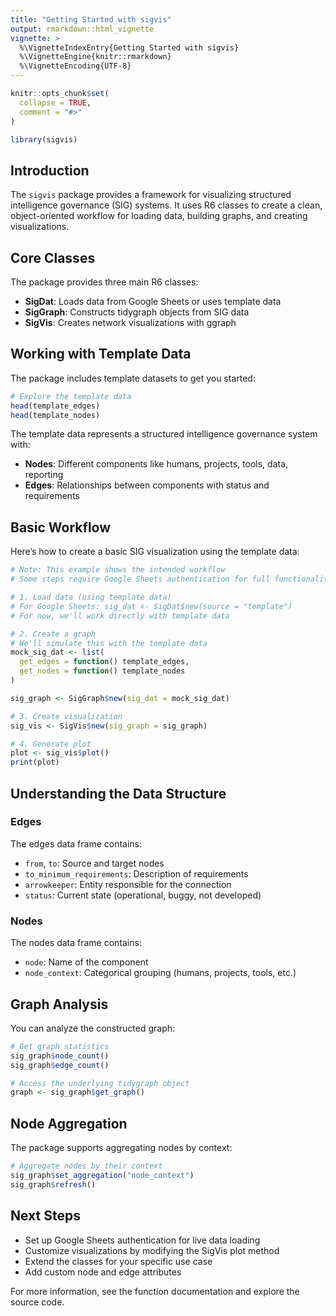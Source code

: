 ```yaml
---
title: "Getting Started with sigvis"
output: rmarkdown::html_vignette
vignette: >
  %\VignetteIndexEntry{Getting Started with sigvis}
  %\VignetteEngine{knitr::rmarkdown}
  %\VignetteEncoding{UTF-8}
---
```


```r
knitr::opts_chunk$set(
  collapse = TRUE,
  comment = "#>"
)
```

```r
library(sigvis)
```

## Introduction

The `sigvis` package provides a framework for visualizing structured intelligence governance (SIG) systems. It uses R6 classes to create a clean, object-oriented workflow for loading data, building graphs, and creating visualizations.

## Core Classes

The package provides three main R6 classes:

- **SigDat**: Loads data from Google Sheets or uses template data
- **SigGraph**: Constructs tidygraph objects from SIG data  
- **SigVis**: Creates network visualizations with ggraph

## Working with Template Data

The package includes template datasets to get you started:

```r
# Explore the template data
head(template_edges)
head(template_nodes)
```

The template data represents a structured intelligence governance system with:

- **Nodes**: Different components like humans, projects, tools, data, reporting
- **Edges**: Relationships between components with status and requirements

## Basic Workflow

Here's how to create a basic SIG visualization using the template data:

```r
# Note: This example shows the intended workflow
# Some steps require Google Sheets authentication for full functionality

# 1. Load data (using template data)
# For Google Sheets: sig_dat <- SigDat$new(source = "template")
# For now, we'll work directly with template data

# 2. Create a graph
# We'll simulate this with the template data
mock_sig_dat <- list(
  get_edges = function() template_edges,
  get_nodes = function() template_nodes
)

sig_graph <- SigGraph$new(sig_dat = mock_sig_dat)

# 3. Create visualization
sig_vis <- SigVis$new(sig_graph = sig_graph)

# 4. Generate plot
plot <- sig_vis$plot()
print(plot)
```

## Understanding the Data Structure

### Edges

The edges data frame contains:

- `from`, `to`: Source and target nodes
- `to_minimum_requirements`: Description of requirements
- `arrowkeeper`: Entity responsible for the connection
- `status`: Current state (operational, buggy, not developed)

### Nodes  

The nodes data frame contains:

- `node`: Name of the component
- `node_context`: Categorical grouping (humans, projects, tools, etc.)

## Graph Analysis

You can analyze the constructed graph:

```r
# Get graph statistics
sig_graph$node_count()
sig_graph$edge_count()

# Access the underlying tidygraph object
graph <- sig_graph$get_graph()
```

## Node Aggregation

The package supports aggregating nodes by context:

```r
# Aggregate nodes by their context
sig_graph$set_aggregation("node_context")
sig_graph$refresh()
```

## Next Steps

- Set up Google Sheets authentication for live data loading
- Customize visualizations by modifying the SigVis plot method
- Extend the classes for your specific use case
- Add custom node and edge attributes

For more information, see the function documentation and explore the source code.